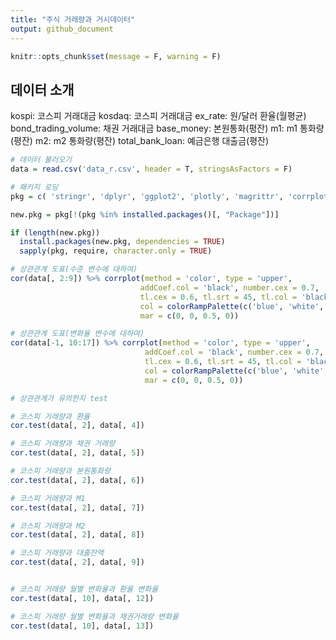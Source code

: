 ```yaml
---
title: "주식 거래량과 거시데이터"
output: github_document
---
```


```r
knitr::opts_chunk$set(message = F, warning = F)
```

## 데이터 소개

kospi: 코스피 거래대금
kosdaq: 코스피 거래대금
ex_rate: 원/달러 환율(월평균)
bond_trading_volume: 채권 거래대금
base_money: 본원통화(평잔)
m1: m1 통화량(평잔)
m2: m2 통화량(평잔)
total_bank_loan: 예금은행 대출금(평잔)


```r
# 데이터 불러오기
data = read.csv('data_r.csv', header = T, stringsAsFactors = F)

# 패키지 로딩
pkg = c( 'stringr', 'dplyr', 'ggplot2', 'plotly', 'magrittr', 'corrplot', 'tidyr')

new.pkg = pkg[!(pkg %in% installed.packages()[, "Package"])]

if (length(new.pkg)) 
  install.packages(new.pkg, dependencies = TRUE)
  sapply(pkg, require, character.only = TRUE)

```


```r
# 상관관계 도표(수준 변수에 대하여)
cor(data[, 2:9]) %>% corrplot(method = 'color', type = 'upper',
                             addCoef.col = 'black', number.cex = 0.7,
                             tl.cex = 0.6, tl.srt = 45, tl.col = 'black',
                             col = colorRampPalette(c('blue', 'white', 'red'))(200),
                             mar = c(0, 0, 0.5, 0))

# 상관관계 도표(변화율 변수에 대하여)
cor(data[-1, 10:17]) %>% corrplot(method = 'color', type = 'upper',
                              addCoef.col = 'black', number.cex = 0.7,
                              tl.cex = 0.6, tl.srt = 45, tl.col = 'black',
                              col = colorRampPalette(c('blue', 'white', 'red'))(200),
                              mar = c(0, 0, 0.5, 0))

```

```r
# 상관관계가 유의한지 test

# 코스피 거래량과 환율
cor.test(data[, 2], data[, 4])

# 코스피 거래량과 채권 거래량
cor.test(data[, 2], data[, 5])

# 코스피 거래량과 본원통화량
cor.test(data[, 2], data[, 6])

# 코스피 거래량과 M1
cor.test(data[, 2], data[, 7])

# 코스피 거래량과 M2
cor.test(data[, 2], data[, 8])

# 코스피 거래량과 대출잔액
cor.test(data[, 2], data[, 9])


# 코스피 거래량 월별 변화율과 환율 변화율
cor.test(data[, 10], data[, 12])

# 코스피 거래량 월별 변화율과 채권거래량 변화율
cor.test(data[, 10], data[, 13])

```